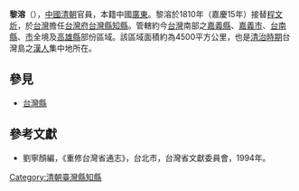 '''黎溶'''（{{bd|？||？||}}），[[中國|中國]][[清朝|清朝]]官員，本籍中國[[廣東|廣東]]。黎溶於1810年（嘉慶15年）接替[[程文炘|程文炘]]，於[[台灣|台灣]]擔任[[台灣府|台灣府]][[台灣縣|台灣縣]][[知縣|知縣]]。管轄約今[[台灣|台灣]]南部之[[嘉義縣|嘉義縣]]、[[嘉義市|嘉義市]]、[[台南縣|台南縣]]、[[台南市|市]]全境及[[高雄縣|高雄縣]]部份區域。該區域面積約為4500平方公里，也是[[台灣清治時期|清治時期]]台灣島之[[漢人|漢人]]集中地所在。
{{start box}}
{{s-before|[[程文炘|程文炘]]}}
{{s-title|[[台灣府|台灣府]][[台灣縣|台灣縣]][[知縣|知縣]] |1810年上任}}
{{s-after|[[高大鏞|高大鏞]]}}
{{end box}}

==參見==
*[[台灣縣|台灣縣]]
==參考文獻==
*劉寧顏編，《重修台灣省通志》，台北市，台灣省文獻委員會，1994年。

[[Category:清朝臺灣縣知縣|Category:清朝臺灣縣知縣]]